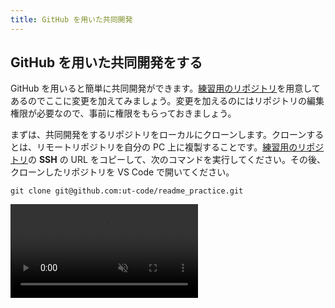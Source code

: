 ```yaml
---
title: GitHub を用いた共同開発
---
```



## GitHub を用いた共同開発をする

GitHub を用いると簡単に共同開発ができます。[練習用のリポジトリ](https://github.com/ut-code/readme_practice)を用意してあるのでここに変更を加えてみましょう。変更を加えるのにはリポジトリの編集権限が必要なので、事前に権限をもらっておきましょう。

まずは、共同開発をするリポジトリをローカルにクローンします。クローンするとは、リモートリポジトリを自分の PC 上に複製することです。[練習用のリポジトリ](https://github.com/ut-code/readme_practice)の **SSH** の URL をコピーして、次のコマンドを実行してください。その後、クローンしたリポジトリを VS Code で開いてください。

```shell
git clone git@github.com:ut-code/readme_practice.git
```

<video src={cloneRepositoryVideo} muted autoPlay loop controls />

複数のメンバーが並行して変更を加えていくために、Git にはブランチという仕組みが備わっています。まず変更を加えたい時には、メインのブランチから自分の作業専用のブランチを作成します。

```mermaid
gitGraph
  commit id: "Add index.html"
  commit id: "Add service.html"
  commit id: "Add company.html"
  branch add-recruit-page
  commit id: "Add recruit.html"
  checkout main
  branch add-contact-page
  commit id: "Add contact.html"
```

そして、作業が終わったらメインのブランチに自分のブランチの変更を取り込みます。これによって、プロジェクトの本体に影響を与えずに同時並行で開発を進めることが出来ます。

```mermaid
gitGraph
  commit id: "Add index.html"
  commit id: "Add service.html"
  commit id: "Add company.html"
  branch add-recruit-page
  commit id: "Add recruit.html"
  checkout main
  branch add-contact-page
  commit id: "Add contact.html"
  checkout main
  merge add-recruit-page
```

まずは、メインのブランチから自分の作業専用のブランチを作成しましょう。
左下の `main` というボタンをクリックして、`Create new branch from...` を選択します。次に、分岐元のブランチを選択します。今回は `main` を選択します。最後に、新しいブランチの名前を入力します。新しいブランチ名には、変更の内容を端的に表す名前をつけてください。今回は `hello-自分のアカウント名` という名前にしてみましょう。左下の表示が新しいブランチ名に変わったことを確認してください。

<video src={createNewBranchVideo} muted autoPlay loop controls />

:::info[`git switch` コマンド]

ブランチの作成をコマンドラインから行うこともできます。

まずは、現在いるブランチを確認してみましょう。ターミナルで `git branch` コマンドを実行してください。

```shell
$ git branch
* main
```

ここで、`*` から始まっているのが、現在いるブランチです。`main` となっているはずです。

新しいブランチを作成して移動するには、`git switch` コマンドを使います。

```shell
git switch -c 新しいブランチ名
```

現在いるブランチを確認すると、`*` が移動しているはずです。

```shell
$ git branch
  main
* 新しいブランチ名
```

<video src={createNewBranchWithCliVideo} muted autoPlay loop controls />

:::

この状態で、ファイルに必要な変更を行います。練習用のリポジトリに自分だけの新しいファイルを作ってみましょう。今回は、`自分のアカウント名.txt` というファイルを作ってみましょう。ファイルの中身は何でも構いません。変更ができたらその都度、変更をステージし、コミットします。必要に応じて、コミットの履歴やコミットの差分を確認してください。

変更が終わったら、変更をリモートにも反映します。新しく作ったブランチをリモートリポジトリにプッシュします。

<video src={pushNewBranchVideo} muted autoPlay loop controls />

```mermaid
gitGraph
  commit id: "既存のコミット 1"
  commit id: "既存のコミット 2"
  branch "hello-自分のアカウント名"
  commit id: "新たな変更"
```

:::info

コマンドラインからプッシュするには、次のコマンドを実行します。

```shell
git push origin ブランチ名
```

<video src={pushNewBranchWithCliVideo} muted autoPlay loop controls />

:::

次に変更をメインのブランチに反映します。GitHub のプルリクエストという機能を使うことで簡単に変更をメインのブランチに取り込むことができます。

```mermaid
gitGraph
commit id: "既存のコミット 1"
commit id: "既存のコミット 2"
branch "hello-自分のアカウント名"
commit id: "新たな変更"
checkout main
merge "hello-自分のアカウント名"
```

GitHub を開き `Pull requests` を開いてください。

![Pull requests](./pull-requests-tab.png)

`New pull request` を押してください。

次のような画面が現れるので、

![Compare changes](./compare-changes.png)

`compare` と書いてある方のブランチを変更して、変更を加えたブランチを選択してください。

![Comparing changes](./comparing-changes.png)

`Create pull request` を押してください。

![Create pull request](./create-pull-request.png)

確認画面が出るので、コメントを書いて `Create pull request` を押してください。これで、プルリクエストを作成することができました。

![Merge pull request](./merge-pull-request.png)

メインのブランチと自分の加えた変更の差分は、`Files changed` タブから確認できます。変更が良さそうだったら、`Merge pull request` を押してください。これで、変更を反映できます。

![Delete branch](./delete-branch.png)

マージしたら、不要になったブランチは削除しておきましょう。

<video src={prPracticeVideo} muted controls />

この後、また変更を加える場合は、他の人が変更を加えている可能性があるので、まずは `main` ブランチに戻って、プルをすることでリモートの変更を取り込みます。その後は、今までと同様に新しいブランチを作成して進めて言ってください。

リモートの変更をプルするには、`Source Control` パネルから `Pull` を押してリモートの変更を取り込みます。

<video src={pullBranchVideo} muted controls />

:::info

コマンドラインからプルするには、次のコマンドを実行します。

```shell
git pull origin ブランチ名
```

<video src={pullBranchWithCliVideo} muted controls />

:::
